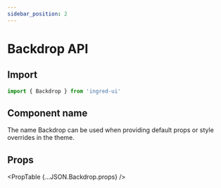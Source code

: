 ```yaml
---
sidebar_position: 2
---
```



# Backdrop API

## Import
```js
import { Backdrop } from 'ingred-ui'
```

## Component name
The name Backdrop can be used when providing default props or style overrides in the theme.

## Props

<PropTable {...JSON.Backdrop.props} />
